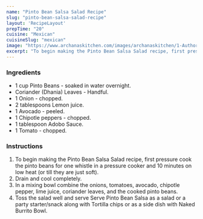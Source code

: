 ---
name: "Pinto Bean Salsa Salad Recipe"
slug: "pinto-bean-salsa-salad-recipe"
layout: 'RecipeLayout'
prepTime: "20"
cuisine: "Mexican"
cuisineSlug: "mexican"
image: "https://www.archanaskitchen.com/images/archanaskitchen/1-Author/Madhuli_Ajay/Pinto_bean_salsa_salad.jpg"
excerpt: "To begin making the Pinto Bean Salsa Salad recipe, first pressure cook the pinto beans for one whistle in a pressure cooker and 10 minutes on low heat or till they are just soft"
---

### Ingredients

- 1 cup Pinto Beans - soaked in water overnight.
- Coriander (Dhania) Leaves - Handful.
- 1 Onion - chopped.
- 2 tablespoons Lemon juice.
- 1 Avocado - peeled.
- 1 Chipotle peppers - chopped.
- 1 tablespoon Adobo Sauce.
- 1 Tomato - chopped.

### Instructions

1. To begin making the Pinto Bean Salsa Salad recipe, first pressure cook the pinto beans for one whistle in a pressure cooker and 10 minutes on low heat (or till they are just soft).
1. Drain and cool completely.
1. In a mixing bowl combine the onions, tomatoes, avocado, chipotle pepper, lime juice, coriander leaves, and the cooked pinto beans.
1. Toss the salad well and serve Serve Pinto Bean Salsa as a salad or a party starter/snack along with Tortilla chips or as a side dish with Naked Burrito Bowl.
